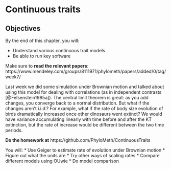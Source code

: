 # Continuous traits

## Objectives

By the end of this chapter, you will:

* Understand various continuous trait models
* Be able to run key software

Make sure to **read the relevant papers**: https://www.mendeley.com/groups/8111971/phylometh/papers/added/0/tag/week7/    

Last week we did some simulation under Brownian motion and talked about using this model for dealing with correlations (as in independent contrasts [@Felsenstein1985a]). The central limit theorem is great: as you add changes, you converge back to a normal distribution. But what if the changes aren't i.i.d.? For example, what if the rate of body size evolution of birds dramatically increased once other dinosaurs went extinct? We would have variance accumulating linearly with time before and after the KT extinction, but the rate of increase would be different between the two time periods.

**Do the homework at** https://github.com/PhyloMeth/ContinuousTraits

You will:
* Use Geiger to estimate rate of evolution under Brownian motion
* Figure out what the units are
* Try other ways of scaling rates
* Compare different models using OUwie
* Do model comparison
